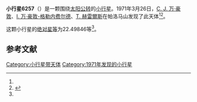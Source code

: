 {{Infobox planet
| bgcolour = #FFFFC0
| name = 6257 Thorvaldsen
| symbol = 
| image = 
| caption = 
| discovery = yes
| discovery_ref = 
| discoverer = [[C._J._万·豪敦|C. J. 万·豪敦]]、[[I._万·豪敦-格勒内费尔德|I. 万·豪敦-格勒内费尔德]]、[[T._赫雷爾斯|T. 赫雷爾斯]]
| discovery_site = [[帕洛马山|帕洛马山]] 
| discovered = 1971年3月26日
| designations = yes
| mp_name = 
| named_after = 
| alt_names = 4098 T-1/ 1969 TH2 / 1978 ES5 / 1989 GB7
| mp_category = [[主带小行星|主带小行星]]
| orbit_ref = <ref name="a">[http://ssd.jpl.nasa.gov/sbdb.cgi?sstr=6257 6257 Thorvaldsen] {{Wayback|url=http://ssd.jpl.nasa.gov/sbdb.cgi?sstr=6257 |date=20210717071326 }}，小行星數據庫瀏覽器（JPL Small-Body Database Browser）－[[美国国家航空航天局|美国国家航空航天局]]喷气推进实验室</ref>
| epoch = 2456400.5 (2013年4月18日更新)
| aphelion = {{convert|2.5522859|AU|km|3|abbr=on|lk=out}}
| perihelion = {{convert|2.1300429|AU|km|3|abbr=on}}
| semimajor = {{convert|2.3411644|AU|km|3|abbr=on}}
| eccentricity = 0.090178
| period = 1308.417336 [[日|日]]<br />3.58[[儒略年|儒略年]]
| avg_speed = 
| inclination = 7.91675
| asc_node = 30.53870
| mean_anomaly = 
| arg_peri = 22.49846
| satellites = 
| physical_characteristics = yes
| dimensions = 
| mass = 
| density = 
| surface_grav = 
| escape_velocity = 
| sidereal_day = 
| axial_tilt = 
| pole_ecliptic_lat = 
| pole_ecliptic_lon = 
| albedo = 
| temperatures= 
| temp_name1 = 
| mean_temp_1 = 
| max_temp_1 = 
| temp_name2 = 
| max_temp_2 = 
| spectral_type = 
| abs_magnitude = 22.49846
}}

'''小行星6257'''（{{lang-en|6257 Thorvaldsen}}）是一颗围绕[[太阳|太阳]][[公转|公转]]的[[小行星|小行星]]。1971年3月26日，[[C._J._万·豪敦|C. J. 万·豪敦]]、[[I._万·豪敦-格勒内费尔德|I. 万·豪敦-格勒内费尔德]]、[[T._赫雷爾斯|T. 赫雷爾斯]]在帕洛马山发现了此天体<ref name="a" /><ref>{{cite news|title=小行星列表|url=http://cfa-www.harvard.edu/iau/lists/NumberedMPs.txt|accessdate=2013-07-08|newspaper=哈佛大学|archive-date=2008-05-17|archive-url=https://web.archive.org/web/20080517010638/http://cfa-www.harvard.edu/iau/lists/NumberedMPs.txt|dead-url=no}}</ref>。

这颗小行星的[[绝对星等|绝对星等]]为22.49846等<ref name="a" />。

==参考文献==
{{reflist}}
{{Minor Planet Number|[[小行星6256|小行星6256]]|[[小行星6258|小行星6258]]}}

{{小天体}}

[[Category:小行星带天体|Category:小行星带天体]]
[[Category:1971年发现的小行星|Category:1971年发现的小行星]]

{{asteroid-stub}}